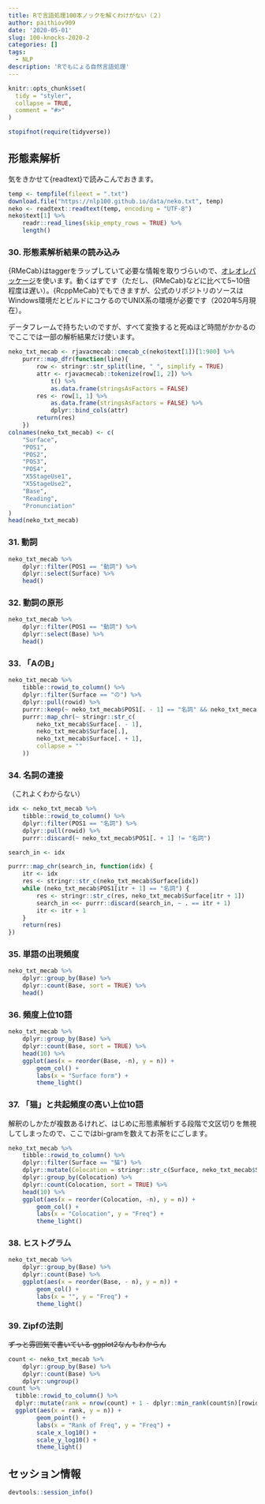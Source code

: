 ```yaml
---
title: Rで言語処理100本ノックを解くわけがない（２）
author: paithiov909
date: '2020-05-01'
slug: 100-knocks-2020-2
categories: []
tags:
  - NLP
description: 'Rでもにょる自然言語処理'
---
```


```r
knitr::opts_chunk$set(
  tidy = "styler",
  collapse = TRUE,
  comment = "#>"
)

stopifnot(require(tidyverse))
```

<!--more-->

## 形態素解析

気をきかせて{readtext}で読みこんでおきます。

```r
temp <- tempfile(fileext = ".txt")
download.file("https://nlp100.github.io/data/neko.txt", temp)
neko <- readtext::readtext(temp, encoding = "UTF-8")
neko$text[1] %>%
    readr::read_lines(skip_empty_rows = TRUE) %>%
    length()
```

### 30. 形態素解析結果の読み込み

{RMeCab}はtaggerをラップしていて必要な情報を取りづらいので、[オレオレパッケージ](https://paithiov909.github.io/rjavacmecab/)を使います。動くはずです（ただし、{RMeCab}などに比べて5~10倍程度は遅い）。{RcppMeCab}でもできますが、公式のリポジトリのソースはWindows環境だとビルドにコケるのでUNIX系の環境が必要です（2020年5月現在）。

データフレームで持ちたいのですが、すべて変換すると死ぬほど時間がかかるのでここでは一部の解析結果だけ使います。

```r
neko_txt_mecab <- rjavacmecab::cmecab_c(neko$text[1])[1:900] %>%
    purrr::map_dfr(function(line){
        row <- stringr::str_split(line, " ", simplify = TRUE)
        attr <- rjavacmecab::tokenize(row[1, 2]) %>%
            t() %>%
            as.data.frame(stringsAsFactors = FALSE)
        res <- row[1, 1] %>%
            as.data.frame(stringsAsFactors = FALSE) %>%
            dplyr::bind_cols(attr)
        return(res)
    })
colnames(neko_txt_mecab) <- c(
    "Surface",
    "POS1",
    "POS2",
    "POS3",
    "POS4",
    "X5StageUse1",
    "X5StageUse2",
    "Base",
    "Reading",
    "Pronunciation"
)
head(neko_txt_mecab)
```

### 31. 動詞

```r
neko_txt_mecab %>%
    dplyr::filter(POS1 == "動詞") %>%
    dplyr::select(Surface) %>%
    head()
```

### 32. 動詞の原形

```r
neko_txt_mecab %>%
    dplyr::filter(POS1 == "動詞") %>%
    dplyr::select(Base) %>%
    head()
```

### 33. 「AのB」

```r
neko_txt_mecab %>%
    tibble::rowid_to_column() %>%
    dplyr::filter(Surface == "の") %>%
    dplyr::pull(rowid) %>%
    purrr::keep(~ neko_txt_mecab$POS1[. - 1] == "名詞" && neko_txt_mecab$POS1[. + 1] == "名詞") %>%
    purrr::map_chr(~ stringr::str_c(
        neko_txt_mecab$Surface[. - 1],
        neko_txt_mecab$Surface[.],
        neko_txt_mecab$Surface[. + 1],
        collapse = ""
    ))
```

### 34. 名詞の連接

（これよくわからない）

```r
idx <- neko_txt_mecab %>%
    tibble::rowid_to_column() %>%
    dplyr::filter(POS1 == "名詞") %>%
    dplyr::pull(rowid) %>%
    purrr::discard(~ neko_txt_mecab$POS1[. + 1] != "名詞")

search_in <- idx

purrr::map_chr(search_in, function(idx) {
    itr <- idx
    res <- stringr::str_c(neko_txt_mecab$Surface[idx])
    while (neko_txt_mecab$POS1[itr + 1] == "名詞") {
        res <- stringr::str_c(res, neko_txt_mecab$Surface[itr + 1])
        search_in <<- purrr::discard(search_in, ~ . == itr + 1)
        itr <- itr + 1
    }
    return(res)
})
```

### 35. 単語の出現頻度

```r
neko_txt_mecab %>%
    dplyr::group_by(Base) %>%
    dplyr::count(Base, sort = TRUE) %>%
    head()
```

### 36. 頻度上位10語

```r
neko_txt_mecab %>%
    dplyr::group_by(Base) %>%
    dplyr::count(Base, sort = TRUE) %>%
    head(10) %>%
    ggplot(aes(x = reorder(Base, -n), y = n)) +
        geom_col() +
        labs(x = "Surface form") +
        theme_light()
```

### 37. 「猫」と共起頻度の高い上位10語

解釈のしかたが複数あるけれど、はじめに形態素解析する段階で文区切りを無視してしまったので、ここではbi-gramを数えてお茶をにごします。

```r
neko_txt_mecab %>%
    tibble::rowid_to_column() %>%
    dplyr::filter(Surface == "猫") %>%
    dplyr::mutate(Colocation = stringr::str_c(Surface, neko_txt_mecab$Surface[rowid + 1], sep = " - ")) %>%
    dplyr::group_by(Colocation) %>%
    dplyr::count(Colocation, sort = TRUE) %>%
    head(10) %>%
    ggplot(aes(x = reorder(Colocation, -n), y = n)) +
        geom_col() +
        labs(x = "Colocation", y = "Freq") +
        theme_light()
```

### 38. ヒストグラム

```r
neko_txt_mecab %>%
    dplyr::group_by(Base) %>%
    dplyr::count(Base) %>%
    ggplot(aes(x = reorder(Base, - n), y = n)) +
        geom_col() +
        labs(x = "", y = "Freq") + 
        theme_light()
```

### 39. Zipfの法則

~~ずっと雰囲気で書いている ggplot2なんもわからん~~

```r
count <- neko_txt_mecab %>%
    dplyr::group_by(Base) %>%
    dplyr::count(Base) %>%
    dplyr::ungroup()
count %>%
  tibble::rowid_to_column() %>%
  dplyr::mutate(rank = nrow(count) + 1 - dplyr::min_rank(count$n)[rowid]) %>%
  ggplot(aes(x = rank, y = n)) +
        geom_point() +
        labs(x = "Rank of Freq", y = "Freq") +
        scale_x_log10() +
        scale_y_log10() +
        theme_light()
```

## セッション情報

```r
devtools::session_info()
```
